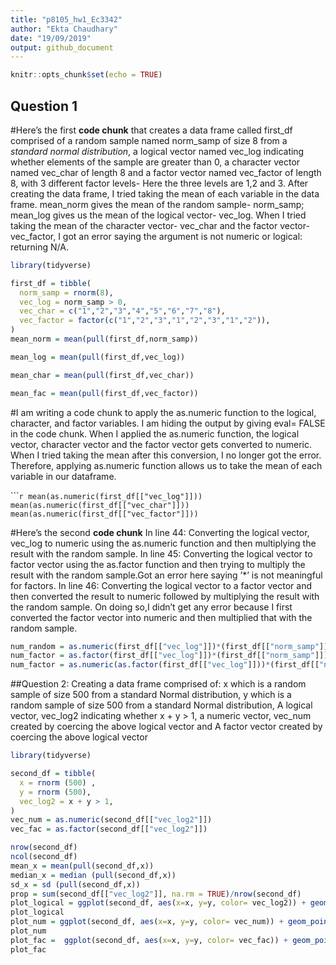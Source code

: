 ```yaml
---
title: "p8105_hw1_Ec3342"
author: "Ekta Chaudhary"
date: "19/09/2019"
output: github_document
---
```


```r
knitr::opts_chunk$set(echo = TRUE)
```
 
## Question 1
#Here's the first **code chunk** that creates a data frame called first_df comprised of a random sample named norm_samp of size 8 from a _standard normal distribution_, a logical vector named vec_log indicating whether elements of the sample are greater than 0, a character vector named vec_char of length 8 and a factor vector named vec_factor of length 8, with 3 different factor levels- Here the three levels are 1,2 and 3. After creating the data frame, I tried taking the mean of each variable in the data frame. mean_norm gives the mean of the random sample- norm_samp; mean_log gives us the mean of the logical vector- vec_log. When I tried taking the mean of the character vector- vec_char and the factor vector- vec_factor, I got an error saying the argument is not numeric or logical: returning N/A. 

```r

library(tidyverse)

first_df = tibble(
  norm_samp = rnorm(8),
  vec_log = norm_samp > 0,
  vec_char = c("1","2","3","4","5","6","7","8"),
  vec_factor = factor(c("1","2","3","1","2","3","1","2")),
)
mean_norm = mean(pull(first_df,norm_samp)) 

mean_log = mean(pull(first_df,vec_log))

mean_char = mean(pull(first_df,vec_char))

mean_fac = mean(pull(first_df,vec_factor))
```
#I am writing a code chunk to apply the as.numeric function to the logical, character, and factor variables. I am hiding the output by giving eval= FALSE in the code chunk. When I applied the as.numeric function, the logical vector, character vector and the factor vector gets converted to numeric. When I tried taking the mean after this conversion, I no longer got the error. Therefore, applying as.numeric function allows us to take the mean of each variable in our dataframe.

``````r
mean(as.numeric(first_df[["vec_log"]]))
mean(as.numeric(first_df[["vec_char"]]))
mean(as.numeric(first_df[["vec_factor"]]))
```

#Here's the second **code chunk** In line 44: Converting the logical vector, vec_log to numeric using the as.numeric function and then multiplying the result with the random sample. In line 45: Converting the logical vector to factor vector using the as.factor function and then trying to multiply the result with the random sample.Got an error here saying '*' is not meaningful for factors. In line 46: Converting the logical vector to a factor vector and then converted the result to numeric followed by multiplying the result with the random sample. On doing so,I didn't get any error because I first converted the factor vector into numeric and then multiplied that with the random sample.

```r

num_random = as.numeric(first_df[["vec_log"]])*(first_df[["norm_samp"]])
num_factor = as.factor(first_df[["vec_log"]])*(first_df[["norm_samp"]])
num_factor = as.numeric(as.factor(first_df[["vec_log"]]))*(first_df[["norm_samp"]])
```
##Question 2: Creating a data frame comprised of: x which is a random sample of size 500 from a standard Normal distribution, y which is a random sample of size 500 from a standard Normal distribution, A logical vector, vec_log2 indicating whether x + y > 1, a numeric vector, vec_num created by coercing the above logical vector and A factor vector created by coercing the above logical vector

```r

library(tidyverse)

second_df = tibble(
  x = rnorm (500) ,
  y = rnorm (500),
  vec_log2 = x + y > 1,
)
vec_num = as.numeric(second_df[["vec_log2"]])
vec_fac = as.factor(second_df[["vec_log2"]])

nrow(second_df)
ncol(second_df)
mean_x = mean(pull(second_df,x))
median_x = median (pull(second_df,x))
sd_x = sd (pull(second_df,x))
prop = sum(second_df[["vec_log2"]], na.rm = TRUE)/nrow(second_df)
plot_logical = ggplot(second_df, aes(x=x, y=y, color= vec_log2)) + geom_point()
plot_logical
plot_num = ggplot(second_df, aes(x=x, y=y, color= vec_num)) + geom_point()
plot_num
plot_fac =  ggplot(second_df, aes(x=x, y=y, color= vec_fac)) + geom_point()
plot_fac
```
